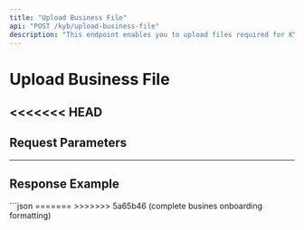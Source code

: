 ```yaml
---
title: "Upload Business File"
api: "POST /kyb/upload-business-file"
description: "This endpoint enables you to upload files required for KYB verification for a business."
---
```


# Upload Business File

<<<<<<< HEAD
---

## Request Parameters

<ParamField body="businessId" type="string" required>
</ParamField>

<ParamField body="fileType" type="string" required>
</ParamField>

---

## Response Example

<ResponseExample>
```json
=======
<ParamField body="businessId" type="string" required></ParamField>
<ParamField body="fileType" type="string" required></ParamField>
>>>>>>> 5a65b46 (complete busines onboarding formatting)

